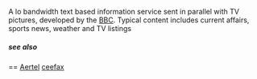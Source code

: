 A lo bandwidth text based information service sent in parallel with TV pictures, developed by the [[BBC]]. Typical content includes current affairs, sports news, weather and TV listings

===== see also =======
[[Aertel]]
[[ceefax]]